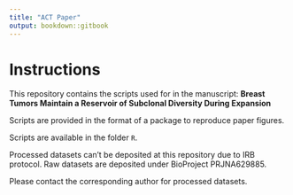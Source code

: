 ```yaml
---
title: "ACT Paper"
output: bookdown::gitbook
---
```


# Instructions

This repository contains the scripts used for in the manuscript: **Breast
Tumors Maintain a Reservoir of Subclonal Diversity During Expansion**

Scripts are provided in the format of a package to reproduce paper
figures.

Scripts are available in the folder `R`.

Processed datasets can't be deposited at this repository due to IRB protocol.
Raw datasets are deposited under BioProject PRJNA629885.

Please contact the corresponding author for processed datasets.

